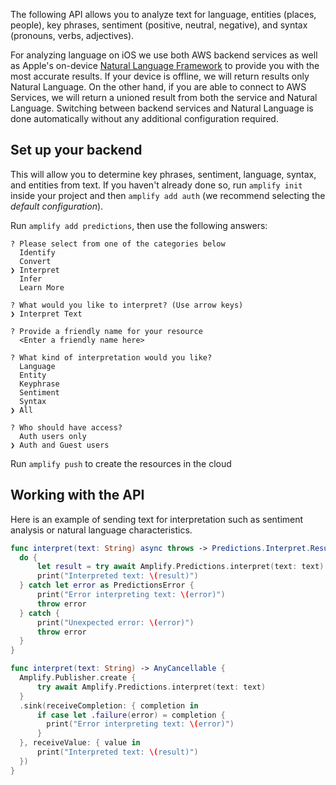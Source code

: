 The following API allows you to analyze text for language, entities (places, people), key phrases, sentiment (positive, neutral, negative), and syntax (pronouns, verbs, adjectives).

For analyzing language on iOS we use both AWS backend services as well as Apple's on-device [Natural Language Framework](https://developer.apple.com/documentation/naturallanguage) to provide you with the most accurate results.  If your device is offline, we will return results only Natural Language.  On the other hand, if you are able to connect to AWS Services, we will return a unioned result from both the service and Natural Language.  Switching between backend services and Natural Language is done automatically without any additional configuration required.

## Set up your backend

This will allow you to determine key phrases, sentiment, language, syntax, and entities from text. If you haven't already done so, run `amplify init` inside your project and then `amplify add auth` (we recommend selecting the *default configuration*).

Run `amplify add predictions`, then use the following answers:

```console
? Please select from one of the categories below
  Identify
  Convert
❯ Interpret
  Infer
  Learn More
  
? What would you like to interpret? (Use arrow keys)
❯ Interpret Text

? Provide a friendly name for your resource
  <Enter a friendly name here>

? What kind of interpretation would you like?
  Language
  Entity
  Keyphrase
  Sentiment
  Syntax
❯ All

? Who should have access?
  Auth users only
❯ Auth and Guest users
```

Run `amplify push` to create the resources in the cloud

## Working with the API

Here is an example of sending text for interpretation such as sentiment analysis or natural language characteristics. 

<BlockSwitcher>

<Block name="Async/Await">

```swift
func interpret(text: String) async throws -> Predictions.Interpret.Result {
  do { 
      let result = try await Amplify.Predictions.interpret(text: text)
      print("Interpreted text: \(result)")
  } catch let error as PredictionsError {
      print("Error interpreting text: \(error)")
      throw error
  } catch {
      print("Unexpected error: \(error)")
      throw error
  }
}
```

</Block>

<Block name="Combine">

```swift
func interpret(text: String) -> AnyCancellable {
  Amplify.Publisher.create {
      try await Amplify.Predictions.interpret(text: text)
  }
  .sink(receiveCompletion: { completion in
      if case let .failure(error) = completion {
        print("Error interpreting text: \(error)")
      }
  }, receiveValue: { value in
      print("Interpreted text: \(result)")
  })
}
```

</Block>

</BlockSwitcher>
